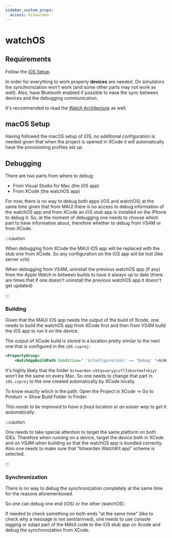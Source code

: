 ```yaml
---
sidebar_custom_props:
  access: bitwarden
---
```


# watchOS

## Requirements

Follow the [iOS Setup](../ios/index.mdx).

In order for everything to work properly **devices** are needed. On simulators the synchronization
won't work (and some other parts may not work as well). Also, have Bluetooth enabled if possible to
ease the sync between devices and the debugging communication.

It's recommended to read the [Watch Architecture](../../../../architecture/mobile-clients/watchOS)
as well.

## macOS Setup

Having followed the macOS setup of iOS, no additional configuration is needed given that when the
project is opened in XCode it will automatically have the provisioning profiles set up.

## Debugging

There are two parts from where to debug:

- From Visual Studio for Mac (the iOS app)
- From XCode (the watchOS app)

For now, there is no way to debug both apps (iOS and watchOS) at the same time given that from MAUI
there is no access to debug information of the watchOS app and from XCode an iOS stub app is
installed on the iPhone to debug it. So, at the moment of debugging one needs to choose which part
to have information about, therefore whether to debug from VS4M or from XCode.

:::caution

When debugging from XCode the MAUI iOS app will be replaced with the stub one from XCode. So any
configuration on the iOS app will be lost (like server urls)

When debugging from VS4M, uninstall the previous watchOS app (if any) from the Apple Watch in
between builds to have it always up to date (there are times that if one doesn't uninstall the
previous watchOS app it doesn't get updated)

:::

### Building

Given that the MAUI iOS app needs the output of the build of Xcode, one needs to build the watchOS
app from XCode first and then from VS4M build the iOS app to run it on the device.

The output of XCode build is stored in a location pretty similar to the next one that is configured
in the `iOS.csproj`:

```xml
<PropertyGroup>
    <WatchAppBuildPath Condition=" '$(Configuration)' == 'Debug' ">$(Home)/Library/Developer/Xcode/DerivedData/bitwarden-cbtqsueryycvflfzbsoteofskiyr/Build/Products</WatchAppBuildPath>
```

It's highly likely that the folder `bitwarden-cbtqsueryycvflfzbsoteofskiyr` won't be the same on
every Mac. So one needs to change that part in `iOS.csproj` to the one created automatically by
XCode locally.

To know exactly which is the path: Open the Project in XCode -> Go to Product -> Show Build Folder
in Finder.

_This needs to be improved to have a fixed location or an easier way to get it automatically._

:::caution

One needs to take special attention to target the same platform on both IDEs. Therefore when running
on a device, target the device both in XCode and on VS4M when building so that the watchOS app is
bundled correctly. Also one needs to make sure that "bitwarden WatchKit app" scheme is selected.

:::

### Synchronization

There is no way to debug the synchronization completely at the same time for the reasons
aforementioned.

So one can debug one end (iOS) or the other (watchOS).

If needed to check something on both ends "at the same time" (like to check why a message is not
sent/arrived), one needs to use console logging or adapt part of the MAUI code to the iOS stub app
on Xcode and debug the synchronization from XCode.
